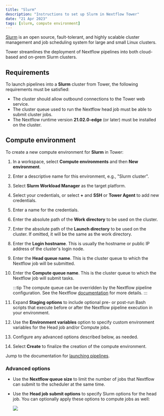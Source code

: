 ```yaml
---
title: "Slurm"
description: "Instructions to set up Slurm in Nextflow Tower"
date: "21 Apr 2023"
tags: [slurm, compute environment]
---
```


[Slurm](https://slurm.schedmd.com/overview.html) is an open source, fault-tolerant, and highly scalable cluster management and job scheduling system for large and small Linux clusters.

Tower streamlines the deployment of Nextflow pipelines into both cloud-based and on-prem Slurm clusters.

## Requirements

To launch pipelines into a **Slurm** cluster from Tower, the following requirements must be satisfied:

- The cluster should allow outbound connections to the Tower web service.
- The cluster queue used to run the Nextflow head job must be able to submit cluster jobs.
- The Nextflow runtime version **21.02.0-edge** (or later) must be installed on the cluster.

## Compute environment

To create a new compute environment for **Slurm** in Tower:

1.  In a workspace, select **Compute environments** and then **New environment**.

2.  Enter a descriptive name for this environment, e.g., "Slurm cluster".

3.  Select **Slurm Workload Manager** as the target platform.

4.  Select your credentials, or select **+** and **SSH** or **Tower Agent** to add new credentials.

5.  Enter a name for the credentials.

6.  Enter the absolute path of the **Work directory** to be used on the cluster.

7.  Enter the absolute path of the **Launch directory** to be used on the cluster. If omitted, it will be the same as the work directory.

8.  Enter the **Login hostname**. This is usually the hostname or public IP address of the cluster's login node.

9.  Enter the **Head queue name**. This is the cluster queue to which the Nextflow job will be submitted.

10. Enter the **Compute queue name**. This is the cluster queue to which the Nextflow job will submit tasks.

    :::tip
    The compute queue can be overridden by the Nextflow pipeline configuration. See the Nextflow [documentation](https://www.nextflow.io/docs/latest/process.html#queue) for more details.
    :::

11. Expand **Staging options** to include optional pre- or post-run Bash scripts that execute before or after the Nextflow pipeline execution in your environment.

12. Use the **Environment variables** option to specify custom environment variables for the Head job and/or Compute jobs.

13. Configure any advanced options described below, as needed.

14. Select **Create** to finalize the creation of the compute environment.

Jump to the documentation for [launching pipelines](../launch/launchpad.mdx).

### Advanced options

- Use the **Nextflow queue size** to limit the number of jobs that Nextflow can submit to the scheduler at the same time.

- Use the **Head job submit options** to specify Slurm options for the head job. You can optionally apply these options to compute jobs as well:

  ![](./_images/head_job_propagation.png)
